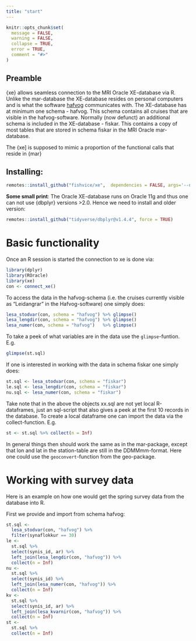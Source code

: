 ```yaml
---
title: "start"
---
```


```r
knitr::opts_chunk$set(
  message = FALSE, 
  warning = FALSE,
  collapse = TRUE,
  error = TRUE,
  comment = "#>"
)
```

## Preamble

{xe} allows seamless connection to the MRI Oracle XE-database via R. Unlike the mar-database the XE-database resides on personal computers and is what the software [hafvog](https://heima.hafro.is/~darri/hafvog_vefur) communicates with. The XE-database has at minimum one schema - hafvog. This schema contains all cruises that are visible in the hafvog-software. Normally (now defunct) an additional schema is included in the XE-database - fiskar. This contains a copy of most tables that are stored in schema fiskar in the MRI Oracle mar-database.

The {xe] is supposed to mimic a proportion of the functional calls that reside in {mar}

## Installing:

```r
remotes::install_github("fishvice/xe",  dependencies = FALSE, args='--no-multiarch')
```

**Some small print**: The Oracle XE-database runs on Oracle 11g and thus one can not use {dbplyr} versions >2.0. Hence we need to install and older version:

```r
remotes::install_github("tidyverse/dbplyr@v1.4.4", force = TRUE)
```

# Basic functionality

Once an R session is started the connection to xe is done via:

```r
library(dplyr)
library(ROracle)
library(xe)
con <- connect_xe()
```

To access the data in the hafvog-schema (i.e. the cruises currently visible as "Leidangrar" in the Hafvog-software) one simply does:
```r
lesa_stodvar(con, schema = "hafvog") %>% glimpse()
lesa_lengdir(con, schema = "hafvog") %>% glimpse()
lesa_numer(con, schema = "hafvog")   %>% glimpse()
```

To take a peek of what variables are in the data use the `glimpse`-funtion. E.g. 
```r
glimpse(st.sql)
```

If one is interested in working with the data in schema fiskar one simply does:
```r
st.sql <- lesa_stodvar(con, schema = "fiskar")
le.sql <- lesa_lengdir(con, schema = "fiskar")
nu.sql <- lesa_numer(con, schema = "fiskar")
```

Take note that in the above the objects xx.sql are not yet local R-dataframes, just an sql-script that also gives a peek at the first 10 records in the database. To create a local dataframe one can import the data via the collect-function. E.g.

```r
st <- st.sql %>% collect(n = Inf)
```

In general things then should work the same as in the mar-package, except that lon and lat in the station-table are still in the DDMMmm-format. Here one could use the `geoconvert`-function from the geo-package.


# Working with survey data

Here is an example on how one would get the spring survey data from the database into R.

First we provide and import from schema hafvog:

```r
st.sql <- 
  lesa_stodvar(con, "hafvog") %>% 
  filter(synaflokkur == 30)
le <-
  st.sql %>% 
  select(synis_id, ar) %>% 
  left_join(lesa_lengdir(con, "hafvog")) %>% 
  collect(n = Inf)
nu <- 
  st.sql %>% 
  select(synis_id) %>% 
  left_join(lesa_numer(con, "hafvog")) %>% 
  collect(n = Inf)
kv <- 
  st.sql %>% 
  select(synis_id, ar) %>% 
  left_join(lesa_kvarnir(con, "hafvog")) %>% 
  collect(n = Inf)
st <- 
  st.sql %>% 
  collect(n = Inf)
```

